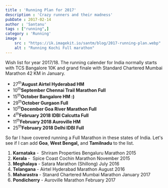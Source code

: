 ```yaml
---
title : 'Running Plan for 2017'
description : 'Crazy runners and their madness'
pubDate : 2017-02-14
author : 'Santanu'
tags : ["running",]
category : 'Running'
image :
    src : "https://ik.imagekit.io/santm/blog/2017-running-plan.webp"
    alt : "Running Kochi Full marathon"
---
```


Wish list for year 2017/18. The running calender for India normally starts with TCS Bangalore 10K and grand finale with Standard Chartered Mumbai Marathon 42 KM in January.


-   27<sup>th</sup>**August Airtel Hyderabad HM**
-   10<sup>th</sup>**September Chennai Trail Marathon Full**
-   15<sup>th</sup>**October Bangalore HM :)**
-   29<sup>th</sup>**October Gurgaon Full**
-   10<sup>th</sup>**December Goa River Marathon Full**
-   4<sup>th</sup>**February 2018 IDBI Calcutta Full**
-   11<sup>th</sup>**February 2018 Auroville HM**
-   25<sup>th</sup>**February 2018 Delhi IDBI Full**

So far I have covered running a Full Marathon in these states of India.
Let's see if I can add **Goa**, **West Bengal,** and **Tamilnadu** to the list.

1.  **Karnataka** -  Shriram Properties Bengaluru Marathon 2015
2.  **Kerala** -  Spice Coast Cochin Marathon November 2015 
3.  **Meghalaya** - Satara Marathon (Shillong) July 2016
4.  **Telangana** - Airtel Hyderabad Marathon August 2016
5.  **Maharastra** - Stanard Chartered Mumbai Marathon January 2017 
6.  **Pondicherry** - Auroville Marathon February 2017